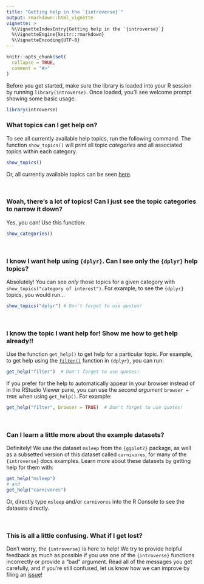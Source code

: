 ```yaml
---
title: "Getting help in the `{introverse}`"
output: rmarkdown::html_vignette
vignette: >
  %\VignetteIndexEntry{Getting help in the `{introverse}`}
  %\VignetteEngine{knitr::rmarkdown}
  %\VignetteEncoding{UTF-8}
---
```


```r
knitr::opts_chunk$set(
  collapse = TRUE,
  comment = "#>"
)
```


Before you get started, make sure the library is loaded into your R session by running `library(introverse)`. Once loaded, you'll see welcome prompt showing some basic usage. 

```r
library(introverse)
```



### What topics can I get help on?

To see all currently available help topics, run the following command. The function `show_topics()` will print all topic _categories_ and all associated topics within each category. 

```r
show_topics()
```
Or, all currently available topics can be seen [here](https://sjspielman.github.io/introverse/articles/introverse_online.html).


<br>


### Woah, there's a lot of topics! Can I just see the topic categories to narrow it down?

Yes, you can! Use this function:

```r
show_categories()
```

<br>

### I know I want help using `{dplyr}`. Can I see only the `{dplyr}` help topics?

Absolutely! You can see _only_ those topics for a given category with `show_topics("category of interest")`. For example, to see the `{dplyr}` topics, you would run...

```r
show_topics("dplyr") # Don't forget to use quotes!
```

<br>

### I know the topic I want help for! Show me how to get help already!!

Use the function `get_help()` to get help for a particular topic. For example, to get help using the [`filter()`](https://dplyr.tidyverse.org/reference/filter.html) function in `{dplyr}`, you can run:

```r
get_help("filter")  # Don't forget to use quotes!
```

If you prefer for the help to automatically appear in your browser instead of in the RStudio Viewer pane, you can use the _second argument_ `browser = TRUE` when using `get_help()`. For example:

```r
get_help("filter", browser = TRUE)  # Don't forget to use quotes!
```

<br>

### Can I learn a little more about the example datasets?

Definitely! We use the dataset `msleep` from the `{ggplot2}` package, as well as a subsetted version of this dataset called `carnivores`, for many of the `{introverse}` docs examples. Learn more about these datasets by getting help for them with:

```r
get_help("msleep")
# and
get_help("carnivores")
```

Or, directly type `msleep` and/or `carnivores` into the R Console to see the datasets directly.

<br>

### This is all a little confusing. What if I get lost?

Don't worry, the `{introverse}` is here to help! We try to provide helpful feedback as much as possible if you use one of the `{introverse}` functions incorrectly or provide a "bad" argument. Read all of the messages you get carefully, and if you're still confused, let us know how we can improve by filing an [issue](https://github.com/sjspielman/introverse/issues)!